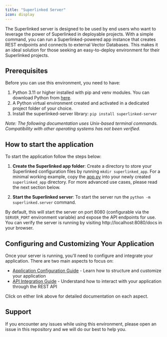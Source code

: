 ```yaml
---
title: "Superlinked Server"
icon: display
---
```


The Superlinked server is designed to be used by end users who want to leverage the power of Superlinked in deployable projects. With a simple command, you can run a Superlinked-powered app instance that creates REST endpoints and connects to external Vector Databases. This makes it an ideal solution for those seeking an easy-to-deploy environment for their Superlinked projects.

## Prerequisites

Before you can use this environment, you need to have:

1. Python 3.11 or higher installed with pip and venv modules. You can download Python from [here](https://www.python.org/downloads/).
2. A Python virtual environment created and activated in a dedicated project folder of your choice.
3. Install the superlinked-server library: `pip install superlinked-server`

_Note: The following documentation uses Unix-based terminal commands. Compatibility with other operating systems has not been verified._

## How to start the application

To start the application follow the steps below:

1. **Create the Superlinked app folder**: Create a directory to store your Superlinked configuration files by running `mkdir superlinked_app`. For a minimal working example, copy the [app.py](https://github.com/superlinked/superlinked/blob/main/docs/run-in-production/example/app.py) into your newly created `superlinked_app` directory. For more advanced use cases, please read the next section below.

2. **Start the Superlinked server**: To start the server run the `python -m superlinked.server` command.

By default, this will start the server on port 8080 (configurable via the `SERVER_PORT` environment variable) and expose the API endpoints for use. You can verify the server is running by visiting http://localhost:8080/docs in your browser.

## Configuring and Customizing Your Application

Once your server is running, you'll need to configure and integrate your application. There are two main aspects to focus on:

- [Application Configuration Guide](configuring-your-app.md) - Learn how to structure and customize your application
- [API Integration Guide](interacting-with-app-via-api.md) - Understand how to interact with your application through the REST API

Click on either link above for detailed documentation on each aspect.

## Support

If you encounter any issues while using this environment, please open an issue in this repository and we will do our best to help you.
